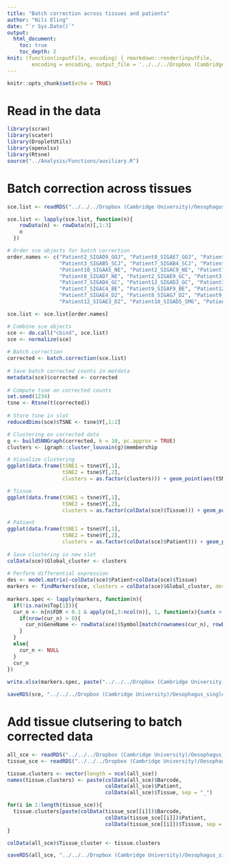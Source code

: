 ```yaml
---
title: "Batch correction across tissues and patients"
author: "Nils Eling"
date: "`r Sys.Date()`"
output: 
  html_document:
    toc: true
    toc_depth: 2
knit: (function(inputFile, encoding) { rmarkdown::render(inputFile, 
        encoding = encoding, output_file = '../../../Dropbox (Cambridge University)/Oesophagus_single_cell/Results/Reports/Full_data_batch_correction.html') })
---
```


```r
knitr::opts_chunk$set(echo = TRUE)
```

# Read in the data

```r
library(scran)
library(scater)
library(DropletUtils)
library(openxlsx)
library(Rtsne)
source("../Analysis/Functions/auxiliary.R")
```

# Batch correction across tissues

```r
sce.list <- readRDS("../../../Dropbox (Cambridge University)/Oesophagus_single_cell/High_quality_sce.rds")

sce.list <- lapply(sce.list, function(n){
    rowData(n) <- rowData(n)[,1:3]
    n
  })

# Order sce objects for batch correction
order.names <- c("Patient2_SIGAD9_GOJ", "Patient8_SIGAE7_GOJ", "Patient10_SIGAB5_GOJ",
                 "Patient3_SIGAB5_SCJ", "Patient7_SIGAB4_SCJ", "Patient9_SIGAE9_SCJ",
                 "Patient10_SIGAA5_NE", "Patient2_SIGAC9_NE", "Patient7_SIGAA4_NE",
                 "Patient8_SIGAD7_NE", "Patient2_SIGAE9_GC", "Patient3_SIGAD5_GC",
                 "Patient7_SIGAD4_GC", "Patient12_SIGAD3_GC", "Patient3_SIGAC5_BE",
                 "Patient7_SIGAC4_BE", "Patient9_SIGAF9_BE", "Patient12_SIGAC3_BE",
                 "Patient7_SIGAE4_D2", "Patient8_SIGAG7_D2", "Patient9_SIGAH9_D2",
                 "Patient12_SIGAE3_D2", "Patient10_SIGAD5_SMG", "Patient11_SIGAA4_SMG")

sce.list <- sce.list[order.names]

# Combine sce objects
sce <- do.call("cbind", sce.list)
sce <- normalize(sce)
  
# Batch correction
corrected <- batch.correction(sce.list)
  
# Save batch corrected counts in metdata
metadata(sce)$corrected <- corrected
  
# Compute tsne on corrected counts
set.seed(1234)
tsne <- Rtsne(t(corrected))
  
# Store tsne in slot
reducedDims(sce)$TSNE <- tsne$Y[,1:2]

# Clustering on corrected data
g <- buildSNNGraph(corrected, k = 10, pc.approx = TRUE)
clusters <- igraph::cluster_louvain(g)$membership

# Visualize clustering
ggplot(data.frame(tSNE1 = tsne$Y[,1],
                  tSNE2 = tsne$Y[,2],
                  clusters = as.factor(clusters))) + geom_point(aes(tSNE1, tSNE2, colour = clusters))

# Tissue
ggplot(data.frame(tSNE1 = tsne$Y[,1],
                  tSNE2 = tsne$Y[,2],
                  clusters = as.factor(colData(sce)$Tissue))) + geom_point(aes(tSNE1, tSNE2, colour = clusters))

# Patient
ggplot(data.frame(tSNE1 = tsne$Y[,1],
                  tSNE2 = tsne$Y[,2],
                  clusters = as.factor(colData(sce)$Patient))) + geom_point(aes(tSNE1, tSNE2, colour = clusters))
  
# Save clustering in new slot
colData(sce)$Global_cluster <- clusters
  
# Perform differential expression
des <- model.matrix(~colData(sce)$Patient+colData(sce)$Tissue)
markers <- findMarkers(sce, clusters = colData(sce)$Global_cluster, design = des)
  
markers.spec <- lapply(markers, function(n){
  if(!is.na(n$Top[1])){
  cur_n <- n[n$FDR < 0.1 & apply(n[,3:ncol(n)], 1, function(x){sum(x > 0)}) == ncol(n) - 2,]
    if(nrow(cur_n) > 0){
      cur_n$GeneName <- rowData(sce)$Symbol[match(rownames(cur_n), rowData(sce)$ID)]
    }
  }
  else{
    cur_n <- NULL
  }
  cur_n
})
  
write.xlsx(markers.spec, paste("../../../Dropbox (Cambridge University)/Oesophagus_single_cell/Results/Marker_genes/Global/Marker_genes.xlsx", sep = ""))

saveRDS(sce, "../../../Dropbox (Cambridge University)/Oesophagus_single_cell/All_corrected_sce.rds")
```

# Add tissue clutsering to batch corrected data

```r
all_sce <- readRDS("../../../Dropbox (Cambridge University)/Oesophagus_single_cell/All_corrected_sce.rds")
tissue_sce <- readRDS("../../../Dropbox (Cambridge University)/Oesophagus_single_cell/Tissue_sce.rds")

tissue.clusters <- vector(length = ncol(all_sce))
names(tissue.clusters) <- paste(colData(all_sce)$Barcode, 
                                colData(all_sce)$Patient,
                                colData(all_sce)$Tissue, sep = "_")

for(i in 1:length(tissue_sce)){
  tissue.clusters[paste(colData(tissue_sce[[i]])$Barcode, 
                                colData(tissue_sce[[i]])$Patient,
                                colData(tissue_sce[[i]])$Tissue, sep = "_")] <- colData(tissue_sce[[i]])$Tissue_cluster
}

colData(all_sce)$Tissue_cluster <- tissue.clusters

saveRDS(all_sce, "../../../Dropbox (Cambridge University)/Oesophagus_single_cell/All_corrected_sce.rds")
```

